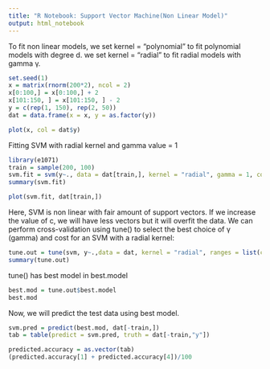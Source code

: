 ```yaml
---
title: "R Notebook: Support Vector Machine(Non Linear Model)"
output: html_notebook
---
```


To fit non linear models, we set kernel = "polynomial" to fit polynomial models with degree d. we set kernel = "radial" to fit radial models with gamma γ. 
```r
set.seed(1)
x = matrix(rnorm(200*2), ncol = 2)
x[0:100,] = x[0:100,] + 2
x[101:150, ] = x[101:150, ] - 2
y = c(rep(1, 150), rep(2, 50))
dat = data.frame(x = x, y = as.factor(y))
```

```r
plot(x, col = dat$y)
```

Fitting SVM with radial kernel and gamma value = 1
```r
library(e1071)
train = sample(200, 100)
svm.fit = svm(y~., data = dat[train,], kernel = "radial", gamma = 1, cost = 1)
summary(svm.fit)
```
```r
plot(svm.fit, dat[train,])
```

Here, SVM is non linear with fair amount of support vectors. If we increase the value of c, we will have less vectors but it will overfit the data.
We can perform cross-validation using tune() to select the best choice of
γ (gamma) and cost for an SVM with a radial kernel:
```r
tune.out = tune(svm, y~.,data = dat, kernel = "radial", ranges = list(cost = c(0.1 ,1 ,10 ,100 ,1000), gamma = c(0.5 ,1 ,2 ,3 ,4)))
summary(tune.out)
```
tune() has best model in best.model
```r
best.mod = tune.out$best.model
best.mod
```

Now, we will predict the test data using best model.
```r
svm.pred = predict(best.mod, dat[-train,])
tab = table(predict = svm.pred, truth = dat[-train,"y"])
```
```r
predicted.accuracy = as.vector(tab)
(predicted.accuracy[1] + predicted.accuracy[4])/100
```


